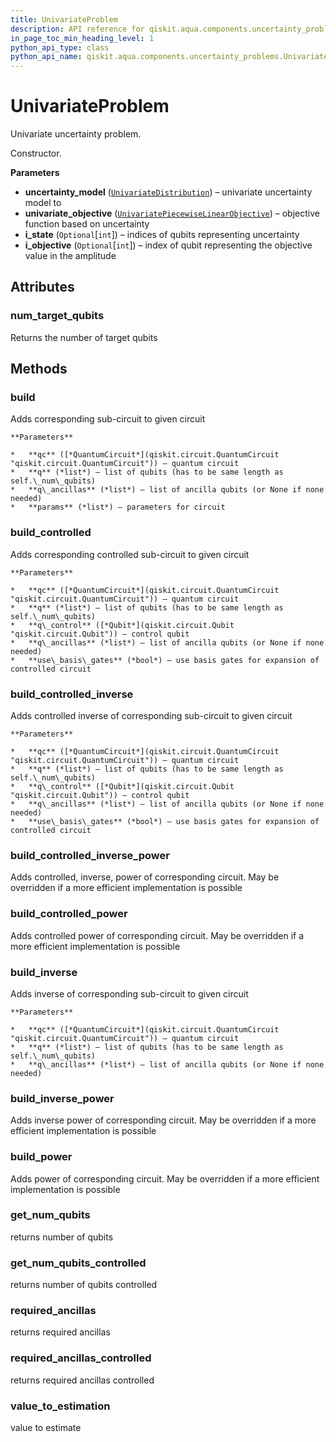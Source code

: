 ```yaml
---
title: UnivariateProblem
description: API reference for qiskit.aqua.components.uncertainty_problems.UnivariateProblem
in_page_toc_min_heading_level: 1
python_api_type: class
python_api_name: qiskit.aqua.components.uncertainty_problems.UnivariateProblem
---
```


# UnivariateProblem

<Class id="qiskit.aqua.components.uncertainty_problems.UnivariateProblem" isDedicatedPage={true} github="https://github.com/qiskit-community/qiskit-aqua/tree/stable/0.7/qiskit/aqua/components/uncertainty_problems/univariate_problem.py" signature="UnivariateProblem(uncertainty_model, univariate_objective, i_state=None, i_objective=None)" modifiers="class">
  Univariate uncertainty problem.

  Constructor.

  **Parameters**

  *   **uncertainty\_model** ([`UnivariateDistribution`](qiskit.aqua.components.uncertainty_models.UnivariateDistribution "qiskit.aqua.components.uncertainty_models.univariate_distribution.UnivariateDistribution")) – univariate uncertainty model to
  *   **univariate\_objective** ([`UnivariatePiecewiseLinearObjective`](qiskit.aqua.components.uncertainty_problems.UnivariatePiecewiseLinearObjective "qiskit.aqua.components.uncertainty_problems.univariate_piecewise_linear_objective.UnivariatePiecewiseLinearObjective")) – objective function based on uncertainty
  *   **i\_state** (`Optional`\[`int`]) – indices of qubits representing uncertainty
  *   **i\_objective** (`Optional`\[`int`]) – index of qubit representing the objective value in the amplitude

  ## Attributes

  <span id="univariateproblem-num-target-qubits" />

  ### num\_target\_qubits

  <Attribute id="qiskit.aqua.components.uncertainty_problems.UnivariateProblem.num_target_qubits">
    Returns the number of target qubits
  </Attribute>

  ## Methods

  <span id="univariateproblem-build" />

  ### build

  <Function id="qiskit.aqua.components.uncertainty_problems.UnivariateProblem.build" signature="UnivariateProblem.build(qc, q, q_ancillas=None, params=None)">
    Adds corresponding sub-circuit to given circuit

    **Parameters**

    *   **qc** ([*QuantumCircuit*](qiskit.circuit.QuantumCircuit "qiskit.circuit.QuantumCircuit")) – quantum circuit
    *   **q** (*list*) – list of qubits (has to be same length as self.\_num\_qubits)
    *   **q\_ancillas** (*list*) – list of ancilla qubits (or None if none needed)
    *   **params** (*list*) – parameters for circuit
  </Function>

  <span id="univariateproblem-build-controlled" />

  ### build\_controlled

  <Function id="qiskit.aqua.components.uncertainty_problems.UnivariateProblem.build_controlled" signature="UnivariateProblem.build_controlled(qc, q, q_control, q_ancillas=None, use_basis_gates=True)">
    Adds corresponding controlled sub-circuit to given circuit

    **Parameters**

    *   **qc** ([*QuantumCircuit*](qiskit.circuit.QuantumCircuit "qiskit.circuit.QuantumCircuit")) – quantum circuit
    *   **q** (*list*) – list of qubits (has to be same length as self.\_num\_qubits)
    *   **q\_control** ([*Qubit*](qiskit.circuit.Qubit "qiskit.circuit.Qubit")) – control qubit
    *   **q\_ancillas** (*list*) – list of ancilla qubits (or None if none needed)
    *   **use\_basis\_gates** (*bool*) – use basis gates for expansion of controlled circuit
  </Function>

  <span id="univariateproblem-build-controlled-inverse" />

  ### build\_controlled\_inverse

  <Function id="qiskit.aqua.components.uncertainty_problems.UnivariateProblem.build_controlled_inverse" signature="UnivariateProblem.build_controlled_inverse(qc, q, q_control, q_ancillas=None, use_basis_gates=True)">
    Adds controlled inverse of corresponding sub-circuit to given circuit

    **Parameters**

    *   **qc** ([*QuantumCircuit*](qiskit.circuit.QuantumCircuit "qiskit.circuit.QuantumCircuit")) – quantum circuit
    *   **q** (*list*) – list of qubits (has to be same length as self.\_num\_qubits)
    *   **q\_control** ([*Qubit*](qiskit.circuit.Qubit "qiskit.circuit.Qubit")) – control qubit
    *   **q\_ancillas** (*list*) – list of ancilla qubits (or None if none needed)
    *   **use\_basis\_gates** (*bool*) – use basis gates for expansion of controlled circuit
  </Function>

  <span id="univariateproblem-build-controlled-inverse-power" />

  ### build\_controlled\_inverse\_power

  <Function id="qiskit.aqua.components.uncertainty_problems.UnivariateProblem.build_controlled_inverse_power" signature="UnivariateProblem.build_controlled_inverse_power(qc, q, q_control, power, q_ancillas=None, use_basis_gates=True)">
    Adds controlled, inverse, power of corresponding circuit. May be overridden if a more efficient implementation is possible
  </Function>

  <span id="univariateproblem-build-controlled-power" />

  ### build\_controlled\_power

  <Function id="qiskit.aqua.components.uncertainty_problems.UnivariateProblem.build_controlled_power" signature="UnivariateProblem.build_controlled_power(qc, q, q_control, power, q_ancillas=None, use_basis_gates=True)">
    Adds controlled power of corresponding circuit. May be overridden if a more efficient implementation is possible
  </Function>

  <span id="univariateproblem-build-inverse" />

  ### build\_inverse

  <Function id="qiskit.aqua.components.uncertainty_problems.UnivariateProblem.build_inverse" signature="UnivariateProblem.build_inverse(qc, q, q_ancillas=None)">
    Adds inverse of corresponding sub-circuit to given circuit

    **Parameters**

    *   **qc** ([*QuantumCircuit*](qiskit.circuit.QuantumCircuit "qiskit.circuit.QuantumCircuit")) – quantum circuit
    *   **q** (*list*) – list of qubits (has to be same length as self.\_num\_qubits)
    *   **q\_ancillas** (*list*) – list of ancilla qubits (or None if none needed)
  </Function>

  <span id="univariateproblem-build-inverse-power" />

  ### build\_inverse\_power

  <Function id="qiskit.aqua.components.uncertainty_problems.UnivariateProblem.build_inverse_power" signature="UnivariateProblem.build_inverse_power(qc, q, power, q_ancillas=None)">
    Adds inverse power of corresponding circuit. May be overridden if a more efficient implementation is possible
  </Function>

  <span id="univariateproblem-build-power" />

  ### build\_power

  <Function id="qiskit.aqua.components.uncertainty_problems.UnivariateProblem.build_power" signature="UnivariateProblem.build_power(qc, q, power, q_ancillas=None)">
    Adds power of corresponding circuit. May be overridden if a more efficient implementation is possible
  </Function>

  <span id="univariateproblem-get-num-qubits" />

  ### get\_num\_qubits

  <Function id="qiskit.aqua.components.uncertainty_problems.UnivariateProblem.get_num_qubits" signature="UnivariateProblem.get_num_qubits()">
    returns number of qubits
  </Function>

  <span id="univariateproblem-get-num-qubits-controlled" />

  ### get\_num\_qubits\_controlled

  <Function id="qiskit.aqua.components.uncertainty_problems.UnivariateProblem.get_num_qubits_controlled" signature="UnivariateProblem.get_num_qubits_controlled()">
    returns number of qubits controlled
  </Function>

  <span id="univariateproblem-required-ancillas" />

  ### required\_ancillas

  <Function id="qiskit.aqua.components.uncertainty_problems.UnivariateProblem.required_ancillas" signature="UnivariateProblem.required_ancillas()">
    returns required ancillas
  </Function>

  <span id="univariateproblem-required-ancillas-controlled" />

  ### required\_ancillas\_controlled

  <Function id="qiskit.aqua.components.uncertainty_problems.UnivariateProblem.required_ancillas_controlled" signature="UnivariateProblem.required_ancillas_controlled()">
    returns required ancillas controlled
  </Function>

  <span id="univariateproblem-value-to-estimation" />

  ### value\_to\_estimation

  <Function id="qiskit.aqua.components.uncertainty_problems.UnivariateProblem.value_to_estimation" signature="UnivariateProblem.value_to_estimation(value)">
    value to estimate
  </Function>
</Class>

